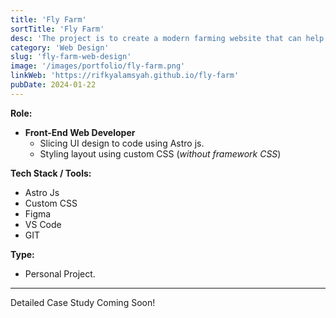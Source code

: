 ```yaml
---
title: 'Fly Farm'
sortTitle: 'Fly Farm'
desc: 'The project is to create a modern farming website that can help open the doors to the digitally connected world of modern farming.'
category: 'Web Design'
slug: 'fly-farm-web-design'
image: '/images/portfolio/fly-farm.png'
linkWeb: 'https://rifkyalamsyah.github.io/fly-farm'
pubDate: 2024-01-22
---
```


**Role:**

- **Front-End Web Developer**
   - Slicing UI design to code using Astro js.
   - Styling layout using custom CSS (*without framework CSS*)

**Tech Stack / Tools:**

- Astro Js
- Custom CSS
- Figma
- VS Code
- GIT

**Type:**

- Personal Project.

---

Detailed Case Study Coming Soon!
